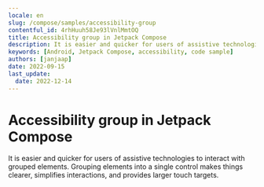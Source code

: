 ```yaml
---
locale: en
slug: /compose/samples/accessibility-group
contentful_id: 4rhHuuh58Je93lVnlMmtOQ
title: Accessibility group in Jetpack Compose
description: It is easier and quicker for users of assistive technologies to interact with grouped elements.
keywords: [Android, Jetpack Compose, accessibility, code sample]
authors: [janjaap]
date: 2022-09-15
last_update:
  date: 2022-12-14
---
```


# Accessibility group in Jetpack Compose

It is easier and quicker for users of assistive technologies to interact with grouped elements. Grouping elements into a single control makes things clearer, simplifies interactions, and provides larger touch targets.

<CodeSample id="accessibility-group" platform="compose" locale="en"/>
